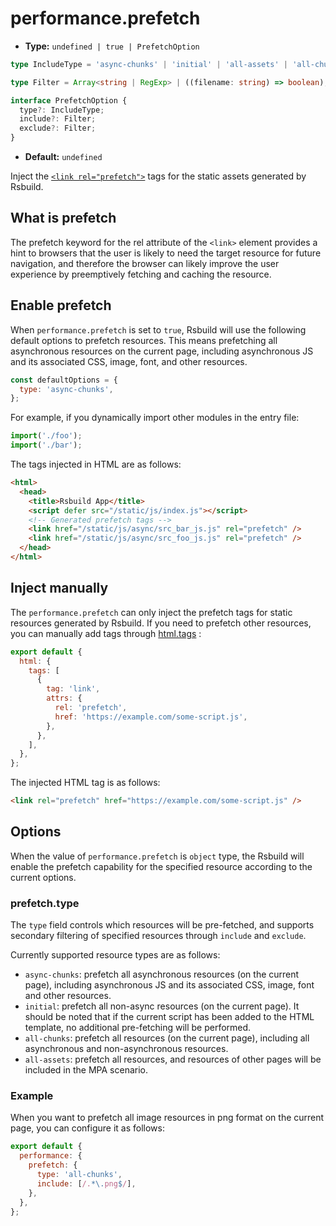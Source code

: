 # performance.prefetch

- **Type:** `undefined | true | PrefetchOption`

```ts
type IncludeType = 'async-chunks' | 'initial' | 'all-assets' | 'all-chunks';

type Filter = Array<string | RegExp> | ((filename: string) => boolean);

interface PrefetchOption {
  type?: IncludeType;
  include?: Filter;
  exclude?: Filter;
}
```

- **Default:** `undefined`

Inject the [`<link rel="prefetch">`](https://developer.mozilla.org/en-US/docs/Web/HTML/Attributes/rel/prefetch) tags for the static assets generated by Rsbuild.

## What is prefetch

The prefetch keyword for the rel attribute of the `<link>` element provides a hint to browsers that the user is likely to need the target resource for future navigation, and therefore the browser can likely improve the user experience by preemptively fetching and caching the resource.

## Enable prefetch

When `performance.prefetch` is set to `true`, Rsbuild will use the following default options to prefetch resources. This means prefetching all asynchronous resources on the current page, including asynchronous JS and its associated CSS, image, font, and other resources.

```js
const defaultOptions = {
  type: 'async-chunks',
};
```

For example, if you dynamically import other modules in the entry file:

```js title="index.js"
import('./foo');
import('./bar');
```

The tags injected in HTML are as follows:

```html
<html>
  <head>
    <title>Rsbuild App</title>
    <script defer src="/static/js/index.js"></script>
    <!-- Generated prefetch tags -->
    <link href="/static/js/async/src_bar_js.js" rel="prefetch" />
    <link href="/static/js/async/src_foo_js.js" rel="prefetch" />
  </head>
</html>
```

## Inject manually

The `performance.prefetch` can only inject the prefetch tags for static resources generated by Rsbuild. If you need to prefetch other resources, you can manually add tags through [html.tags](/config/html/tags) :

```js title="rsbuild.config.ts"
export default {
  html: {
    tags: [
      {
        tag: 'link',
        attrs: {
          rel: 'prefetch',
          href: 'https://example.com/some-script.js',
        },
      },
    ],
  },
};
```

The injected HTML tag is as follows:

```html
<link rel="prefetch" href="https://example.com/some-script.js" />
```

## Options

When the value of `performance.prefetch` is `object` type, the Rsbuild will enable the prefetch capability for the specified resource according to the current options.

### prefetch.type

The `type` field controls which resources will be pre-fetched, and supports secondary filtering of specified resources through `include` and `exclude`.

Currently supported resource types are as follows:

- `async-chunks`: prefetch all asynchronous resources (on the current page), including asynchronous JS and its associated CSS, image, font and other resources.
- `initial`: prefetch all non-async resources (on the current page). It should be noted that if the current script has been added to the HTML template, no additional pre-fetching will be performed.
- `all-chunks`: prefetch all resources (on the current page), including all asynchronous and non-asynchronous resources.
- `all-assets`: prefetch all resources, and resources of other pages will be included in the MPA scenario.

### Example

When you want to prefetch all image resources in png format on the current page, you can configure it as follows:

```js
export default {
  performance: {
    prefetch: {
      type: 'all-chunks',
      include: [/.*\.png$/],
    },
  },
};
```
